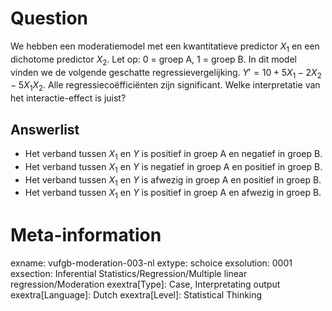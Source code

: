 Question
========
We hebben een moderatiemodel met een kwantitatieve predictor $X_1$ en een dichotome predictor $X_2$. Let op: 0 = groep A, 1 = groep B. In dit model vinden we de volgende geschatte regressievergelijking. $Y' = 10 + 5X_1 - 2X_2 - 5X_1 X_2$. Alle regressiecoëfficiënten zijn significant. Welke interpretatie van het interactie-effect is juist?

Answerlist
----------
* Het verband tussen $X_1$ en $Y$ is positief in groep A en negatief in groep B.
* Het verband tussen $X_1$ en $Y$ is negatief in groep A en positief in groep B.
* Het verband tussen $X_1$ en $Y$ is afwezig in groep A en positief in groep B.
* Het verband tussen $X_1$ en $Y$ is positief in groep A en afwezig in groep B.

Meta-information
================
exname: vufgb-moderation-003-nl
extype: schoice
exsolution: 0001
exsection: Inferential Statistics/Regression/Multiple linear regression/Moderation
exextra[Type]: Case, Interpretating output
exextra[Language]: Dutch
exextra[Level]: Statistical Thinking